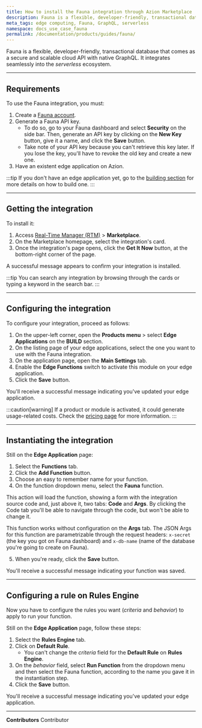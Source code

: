 ```yaml
---
title: How to install the Fauna integration through Azion Marketplace
description: Fauna is a flexible, developer-friendly, transactional database that comes as a secure and scalable cloud API with native GraphQL.
meta_tags: edge computing, Fauna, GraphQL, serverless
namespace: docs_use_case_fauna
permalink: /documentation/products/guides/fauna/
---
```


Fauna is a flexible, developer-friendly, transactional database that comes as a secure and scalable cloud API with native GraphQL. It integrates seamlessly into the *serverless* ecosystem.

---

## Requirements

To use the Fauna integration, you must:

1. Create a [Fauna account](https://dashboard.fauna.com/accounts/register).
2. Generate a Fauna API key. 
    - To do so, go to your Fauna dashboard and select **Security** on the side bar. Then, generate an API key by clicking on the **New Key** button, give it a name, and click the **Save** button.
    - Take note of your API key because you can't retrieve this key later. If you lose the key, you'll have to revoke the old key and create a new one.
3. Have an existent edge application on Azion.

:::tip
If you don't have an edge application yet, go to the [building section](/en/documentation/products/guides/build/build-an-application/) for more details on how to build one.
:::

---

## Getting the integration

To install it:

1. Access [Real-Time Manager (RTM)](/en/documentation/products/guides/how-to-access-rtm/) > **Marketplace**.
2. On the Marketplace homepage, select the integration's card.
3. Once the integration's page opens, click the **Get It Now** button, at the bottom-right corner of the page.

A successful message appears to confirm your integration is installed.

:::tip
You can search any integration by browsing through the cards or typing a keyword in the search bar.
:::

---

## Configuring the integration

To configure your integration, proceed as follows:

1. On the upper-left corner, open the **Products menu** > select **Edge Applications** on the **BUILD** section.
2. On the listing page of your edge applications, select the one you want to use with the Fauna integration.
3. On the application page, open the **Main Settings** tab.
4. Enable the **Edge Functions** switch to activate this module on your edge application.
5. Click the **Save** button.

You'll receive a successful message indicating you've updated your edge application.

:::caution[warning]
If a product or module is activated, it could generate usage-related costs. Check the [pricing page](https://www.azion.com/en/pricing/) for more information.
:::

---

## Instantiating the integration

Still on the **Edge Application** page:

1. Select the **Functions** tab.
2. Click the **Add Function** button.
3. Choose an easy to remember name for your function.
4. On the function dropdown menu, select the **Fauna** function.

This action will load the function, showing a form with the integration source code and, just above it, two tabs: **Code** and **Args**. By clicking the Code tab you'll be able to navigate through the code, but won't be able to change it.

This function works without configuration on the **Args** tab. The JSON Args for this function are parametrizable through the request headers: `x-secret` (the key you got on Fauna dashboard) and `x-db-name` (name of the database you're going to create on Fauna).

5. When you're ready, click the **Save** button.

You'll receive a successful message indicating your function was saved.

---

## Configuring a rule on Rules Engine

Now you have to configure the rules you want (*criteria* and *behavior*) to apply to run your function.

Still on the **Edge Application** page, follow these steps:

1. Select the **Rules Engine** tab.
2. Click on **Default Rule**.
    - You can't change the *criteria* field for the **Default Rule** on **Rules Engine**.
3. On the *behavior* field, select **Run Function** from the dropdown menu and then select the Fauna function, according to the name you gave it in the instantiation step.
4. Click the **Save** button.

You'll receive a successful message indicating you've updated your edge application.

---


**Contributors** <ContributorList>Contributor</ContributorList>
